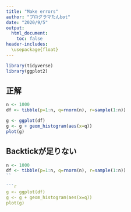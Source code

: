 ---
title: "Make errors"
author: "プログラマたんbot"
date: "2020/9/5"
output:
  html_document:
    toc: false
header-includes:
  \usepackage{float}
---

```{r load, include=FALSE, warning=FALSE}
library(tidyverse)
library(ggplot2)
```

## 正解

```{r setup1}
n <- 1000
df <- tibble(p=1:n, q=rnorm(n), r=sample(1:n))
```

```{r draw2}
g <- ggplot(df)
g <- g + geom_histogram(aes(x=q))
plot(g)
```


## Backtickが足りない

```{r setup}
n <- 1000
df <- tibble(p=1:n, q=rnorm(n), r=sample(1:n))
``

```{r draw}
g <- ggplot(df)
g <- g + geom_histogram(aes(x=q))
plot(g)
```

